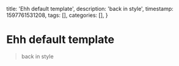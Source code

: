   title: 'Ehh default template',
  description: 'back in style',
  timestamp: 1597761531208,
  tags: [],
  categories: [],
}

# Ehh default template

> back in style
